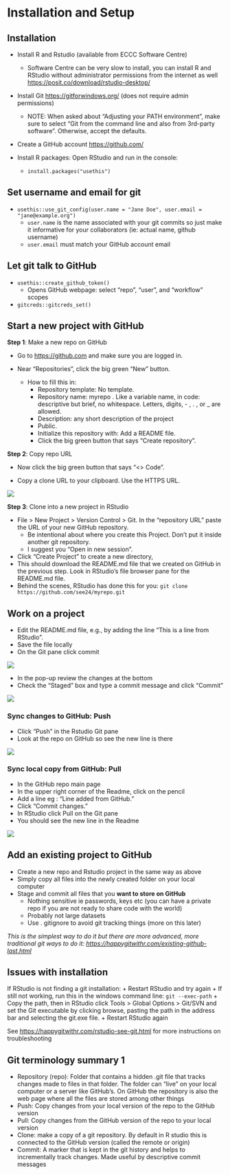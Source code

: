 # Installation and Setup

## Installation

- Install R and Rstudio (available from ECCC Software Centre)
  - Software Centre can be very slow to install, you can install R and
    RStudio without administrator permissions from the internet as well
    <https://posit.co/download/rstudio-desktop/>
- Install Git <https://gitforwindows.org/> (does not require admin
  permissions)
  - NOTE: When asked about “Adjusting your PATH environment”, make sure
    to select “Git from the command line and also from 3rd-party
    software”. Otherwise, accept the defaults.
- Create a GitHub account <https://github.com/>

- Install R packages: Open RStudio and run in the console:
  - `install.packages("usethis")`


## Set username and email for git

- `usethis::use_git_config(user.name = "Jane Doe", user.email = "jane@example.org")`
  - `user.name` is the name associated with your git commits so just
    make it informative for your collaborators (ie: actual name, github
    username)
  - `user.email` must match your GitHub account email


## Let git talk to GitHub

- `usethis::create_github_token()`
  - Opens GitHub webpage: select “repo”, “user”, and “workflow” scopes
- `gitcreds::gitcreds_set()`



## Start a new project with GitHub

**Step 1**: Make a new repo on GitHub 

+ Go to <https://github.com> and make sure you are logged in. 

+ Near “Repositories”, click the big green “New” button.
  - How to fill this in:
    - Repository template: No template.
    - Repository name: myrepo . Like a variable name, in code:
      descriptive but brief, no whitespace. Letters, digits, - , . , or
      \_ are allowed.
    - Description: any short description of the project
    - Public.
    - Initialize this repository with: Add a README file.
    - Click the big green button that says “Create repository”.

**Step 2**: Copy repo URL 

+ Now click the big green button that says “\<\> Code”. 

+ Copy a clone URL to your clipboard. Use the HTTPS URL.

![](assets/img/clone_url.png)

**Step 3**: Clone into a new project in RStudio

- File \> New Project \> Version Control \> Git. In the “repository URL”
  paste the URL of your new GitHub repository.
  - Be intentional about where you create this Project. Don't put it inside another git repository.
  - I suggest you “Open in new session”.
- Click “Create Project” to create a new directory,
- This should download the README.md file that we created on GitHub in
  the previous step. Look in RStudio’s file browser pane for the
  README.md file.
- Behind the scenes, RStudio has done this for you:
  `git clone https://github.com/see24/myrepo.git`



## Work on a project
+ Edit the README.md file, e.g., by adding the line “This is a line from RStudio”. 
+ Save the file locally 
+ On the Git pane click commit 

![](assets/img/git_pane.png)

+ In the pop-up review the changes at the bottom 
+ Check the “Staged” box and type a commit message and click “Commit”

![](assets/img/git_commit_modal.png) 



### Sync changes to GitHub: Push

 + Click “Push” in the Rstudio Git pane
 + Look at the repo on GitHub so see the new line is there
 
![](assets/img/push.png)



### Sync local copy from GitHub: Pull

+ In the GitHub repo main page  
+ In the upper right corner of the Readme, click on the pencil 
+ Add a line eg : “Line added from GitHub.” 
+ Click “Commit changes.”
+ In RStudio click Pull on the Git pane 
+ You should see the new line in the Readme

![](assets/img/pull.png)


## Add an existing project to GitHub

- Create a new repo and Rstudio project in the same way as above
- Simply copy all files into the newly created folder on your local
  computer
- Stage and commit all files that you **want to store on GitHub**
  - Nothing sensitive ie passwords, keys etc (you can have a private
    repo if you are not ready to share code with the world)
  - Probably not large datasets
  - Use . gitignore to avoid git tracking things (more on this later)

*This is the simplest way to do it but there are more advanced, more
traditional git ways to do it:
<https://happygitwithr.com/existing-github-last.html>*


## Issues with installation

If RStudio is not finding a git installation: 
+ Restart RStudio and try again 
+ If still not working, run this in the windows command line:
`git --exec-path` 
+ Copy the path, then in RStudio click Tools \> Global Options \> Git/SVN and
set the Git executable by clicking browse, pasting the path in the address bar
and selecting the git.exe file.
+ Restart RStudio again

See <https://happygitwithr.com/rstudio-see-git.html> for more
instructions on troubleshooting

## Git terminology summary 1

- Repository (repo): Folder that contains a hidden .git file that tracks
  changes made to files in that folder. The folder can “live” on your
  local computer or a server like GitHub’s. On GitHub the repository is
  also the web page where all the files are stored among other things
- Push: Copy changes from your local version of the repo to the GitHub
  version
- Pull: Copy changes from the GitHub version of the repo to your local
  version
- Clone: make a copy of a git repository. By default in R studio this is
  connected to the GitHub version (called the remote or origin)
- Commit: A marker that is kept in the git history and helps to
  incrementally track changes. Made useful by descriptive commit
  messages
